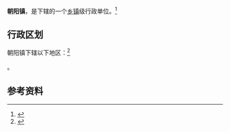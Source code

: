 {{中国乡级行政区|52/27/22/101/000}}

'''朝阳镇'''，是{{PRC admin/fullname|52/27/22/101/000|3}}下辖的一个[[乡镇|乡镇]]级行政单位。<ref>{{PRC admin/ref sgc|{{PRC admin/parent|52/27/22/101/000}}}}</ref>

== 行政区划 ==

朝阳镇下辖以下地区：<ref>{{PRC admin/ref sgc|52/27/22/101/000}}</ref>

{{PRC admin/children|52/27/22/101/000}}。

== 参考资料 ==

{{reflist}}

{{行政区划小作品}}
{{PRC admin/navcat|52/27/22/101/000}}